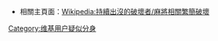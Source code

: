 *相關主頁面：[[Wikipedia:持續出沒的破壞者/麻將相關繁簡破壞|Wikipedia:持續出沒的破壞者/麻將相關繁簡破壞]]


[[Category:维基用户疑似分身|Category:维基用户疑似分身]]